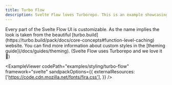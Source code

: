 ```yaml
---
title: Turbo Flow
description: Svelte Flow loves Turborepo. This is an example showcasing how you can recreate their iconic style.
---
```



<ExampleLayout>
Every part of the Svelte Flow UI is customizable. As the name implies the look is taken from the beautiful [turbo.build](https://turbo.build/pack/docs/core-concepts#function-level-caching) website. You can find more information about custom styles in the [theming guide](/docs/guides/theming). (Svelte Flow uses Turborepo and we love it 💜)

<ExampleViewer
  codePath="examples/styling/turbo-flow"
  framework="svelte"
  sandpackOptions={{
    externalResources: ['https://code.cdn.mozilla.net/fonts/fira.css'],
  }}
/>
</ExampleLayout>
